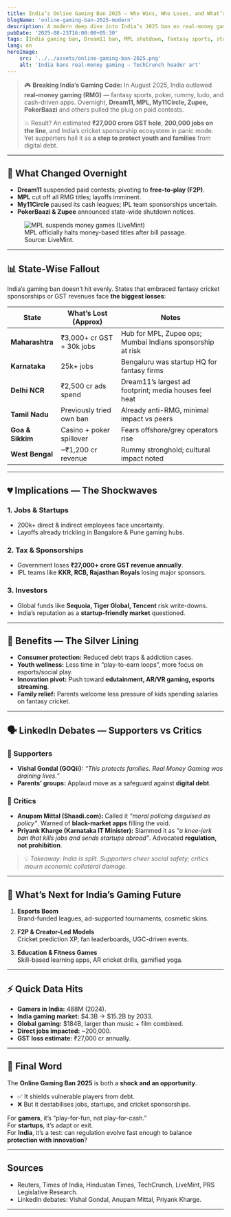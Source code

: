 ```yaml
---
title: India’s Online Gaming Ban 2025 — Who Wins, Who Loses, and What’s Next for Dream11, MPL & India’s $23B RMG Sector
blogName: 'online-gaming-ban-2025-modern'
description: A modern deep dive into India’s 2025 ban on real-money gaming. State-wise impacts, industry losses, hidden benefits, and heated LinkedIn debates — explained with data.
pubDate: '2025-08-23T16:00:00+05:30'
tags: [India gaming ban, Dream11 ban, MPL shutdown, fantasy sports, startups, regulation, esports, cricket sponsorship, GST losses]
lang: en
heroImage:
    src: '../../assets/online-gaming-ban-2025.png'
    alt: 'India bans real-money gaming — TechCrunch header art'
---
```


> 🎮 **Breaking India’s Gaming Code:** In August 2025, India outlawed **real-money gaming (RMG)** — fantasy sports, poker, rummy, ludo, and cash-driven apps. Overnight, **Dream11, MPL, My11Circle, Zupee, PokerBaazi** and others pulled the plug on paid contests.  
> 
> 💥 Result? An estimated **₹27,000 crore GST hole**, **200,000 jobs on the line**, and India’s cricket sponsorship ecosystem in panic mode. Yet supporters hail it as **a step to protect youth and families** from digital debt.  

---

## 🚨 What Changed Overnight

- **Dream11** suspended paid contests; pivoting to **free-to-play (F2P)**.  
- **MPL** cut off all RMG titles; layoffs imminent.  
- **My11Circle** paused its cash leagues; IPL team sponsorships uncertain.  
- **PokerBaazi & Zupee** announced state-wide shutdown notices.  

<figure>
  <img src="https://www.livemint.com/lm-img/img/2025/08/21/1200x675/MPL_1755793167876_1755793175975.jpg" alt="MPL suspends money games (LiveMint)" />
  <figcaption>MPL officially halts money-based titles after bill passage. Source: LiveMint.</figcaption>
</figure>

---

## 📊 State-Wise Fallout

India’s gaming ban doesn’t hit evenly. States that embraced fantasy cricket sponsorships or GST revenues face **the biggest losses**:

| State            | What’s Lost (Approx) | Notes |
|------------------|----------------------|-------|
| **Maharashtra**  | ₹3,000+ cr GST + 30k jobs | Hub for MPL, Zupee ops; Mumbai Indians sponsorship at risk |
| **Karnataka**    | 25k+ jobs | Bengaluru was startup HQ for fantasy firms |
| **Delhi NCR**    | ₹2,500 cr ads spend | Dream11’s largest ad footprint; media houses feel heat |
| **Tamil Nadu**   | Previously tried own ban | Already anti-RMG, minimal impact vs peers |
| **Goa & Sikkim** | Casino + poker spillover | Fears offshore/grey operators rise |
| **West Bengal**  | ~₹1,200 cr revenue | Rummy stronghold; cultural impact noted |

---

## 💔 Implications — The Shockwaves

### 1. **Jobs & Startups**
- 200k+ direct & indirect employees face uncertainty.  
- Layoffs already trickling in Bangalore & Pune gaming hubs.  

### 2. **Tax & Sponsorships**
- Government loses **₹27,000+ crore GST revenue annually**.  
- IPL teams like **KKR, RCB, Rajasthan Royals** losing major sponsors.  

### 3. **Investors**
- Global funds like **Sequoia, Tiger Global, Tencent** risk write-downs.  
- India’s reputation as a **startup-friendly market** questioned.  

---

## 🌱 Benefits — The Silver Lining

- **Consumer protection:** Reduced debt traps & addiction cases.  
- **Youth wellness:** Less time in “play-to-earn loops”, more focus on esports/social play.  
- **Innovation pivot:** Push toward **edutainment, AR/VR gaming, esports streaming**.  
- **Family relief:** Parents welcome less pressure of kids spending salaries on fantasy cricket.  

---

## 🗣️ LinkedIn Debates — Supporters vs Critics

### 🔹 Supporters
- **Vishal Gondal (GOQii):** *“This protects families. Real Money Gaming was draining lives.”*  
- **Parents’ groups:** Applaud move as a safeguard against **digital debt**.

### 🔹 Critics
- **Anupam Mittal (Shaadi.com):** Called it *“moral policing disguised as policy”*. Warned of **black-market apps** filling the void.  
- **Priyank Kharge (Karnataka IT Minister):** Slammed it as *“a knee-jerk ban that kills jobs and sends startups abroad”*. Advocated **regulation, not prohibition**.  

> 💡 *Takeaway: India is split. Supporters cheer social safety; critics mourn economic collateral damage.*

---

## 🔮 What’s Next for India’s Gaming Future

1. **Esports Boom**  
   Brand-funded leagues, ad-supported tournaments, cosmetic skins.  

2. **F2P & Creator-Led Models**  
   Cricket prediction XP, fan leaderboards, UGC-driven events.  

3. **Education & Fitness Games**  
   Skill-based learning apps, AR cricket drills, gamified yoga.  

---

## ⚡ Quick Data Hits

- **Gamers in India:** 488M (2024).  
- **India gaming market:** $4.3B → $15.2B by 2033.  
- **Global gaming:** $184B, larger than music + film combined.  
- **Direct jobs impacted:** ~200,000.  
- **GST loss estimate:** ₹27,000 cr annually.  

---

## 🎯 Final Word

The **Online Gaming Ban 2025** is both a **shock and an opportunity**.  

- ✅ It shields vulnerable players from debt.  
- ❌ But it destabilises jobs, startups, and cricket sponsorships.  

For **gamers**, it’s “play-for-fun, not play-for-cash.”  
For **startups**, it’s adapt or exit.  
For **India**, it’s a test: can regulation evolve fast enough to balance **protection with innovation**?

---

## Sources
- Reuters, Times of India, Hindustan Times, TechCrunch, LiveMint, PRS Legislative Research.  
- LinkedIn debates: Vishal Gondal, Anupam Mittal, Priyank Kharge.  

---
